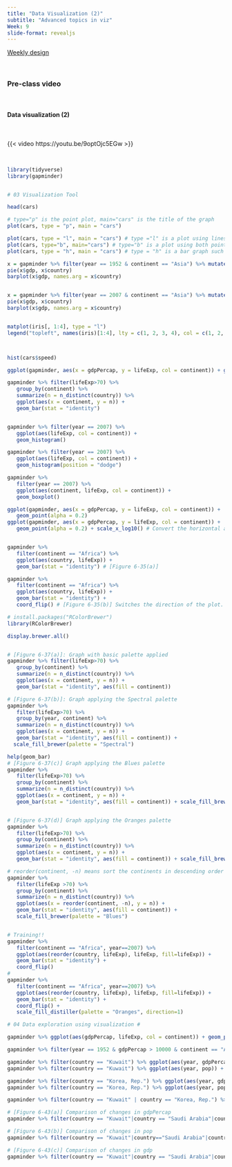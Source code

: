 ```yaml
---
title: "Data Visualization (2)"
subtitle: "Advanced topics in viz"
Week: 9
slide-format: revealjs
---
```


[Weekly design](https://changjunlee.com/teaching/ds101/weekly/)


<br>

### Pre-class video


<br> 

#### Data visualization (2)

<br> 

{{< video https://youtu.be/9optOjc5EGw >}}

<br> 

```r
library(tidyverse)
library(gapminder)


# 03 Visualization Tool

head(cars)

# type="p" is the point plot, main="cars" is the title of the graph
plot(cars, type = "p", main = "cars")

plot(cars, type = "l", main = "cars") # type ="l" is a plot using lines
plot(cars, type="b", main="cars") # type="b" is a plot using both points and lines
plot(cars, type = "h", main = "cars") # type = "h" is a bar graph such as a histogram

x = gapminder %>% filter(year == 1952 & continent == "Asia") %>% mutate(gdp = gdpPercap*pop) %>% select(country, gdp) %>% arrange(desc(gdp)) %>% head()
pie(x$gdp, x$country)
barplot(x$gdp, names.arg = x$country)


x = gapminder %>% filter(year == 2007 & continent == "Asia") %>% mutate(gdp = gdpPercap*pop) %>% select(country, gdp) %>% arrange(desc(gdp)) %>% head()
pie(x$gdp, x$country)
barplot(x$gdp, names.arg = x$country)


matplot(iris[, 1:4], type = "l")
legend("topleft", names(iris)[1:4], lty = c(1, 2, 3, 4), col = c(1, 2, 3, 4))



hist(cars$speed)

```

```r

ggplot(gapminder, aes(x = gdpPercap, y = lifeExp, col = continent)) + geom_point(alpha = 0.2)

gapminder %>% filter(lifeExp>70) %>%
   group_by(continent) %>%
   summarize(n = n_distinct(country)) %>%
   ggplot(aes(x = continent, y = n)) +
   geom_bar(stat = "identity")


gapminder %>% filter(year == 2007) %>%
   ggplot(aes(lifeExp, col = continent)) +
   geom_histogram()

gapminder %>% filter(year == 2007) %>%
   ggplot(aes(lifeExp, col = continent)) +
   geom_histogram(position = "dodge")

gapminder %>%
   filter(year == 2007) %>%
   ggplot(aes(continent, lifeExp, col = continent)) +
   geom_boxplot()

ggplot(gapminder, aes(x = gdpPercap, y = lifeExp, col = continent)) +
   geom_point(alpha = 0.2)
ggplot(gapminder, aes(x = gdpPercap, y = lifeExp, col = continent)) +
   geom_point(alpha = 0.2) + scale_x_log10() # Convert the horizontal axis to log scale.


gapminder %>%
   filter(continent == "Africa") %>%
   ggplot(aes(country, lifeExp)) +
   geom_bar(stat = "identity") # [Figure 6-35(a)]

gapminder %>%
   filter(continent == "Africa") %>%
   ggplot(aes(country, lifeExp)) +
   geom_bar(stat = "identity") +
   coord_flip() # [Figure 6-35(b)] Switches the direction of the plot.

```

```r
# install.packages("RColorBrewer")
library(RColorBrewer)

display.brewer.all()


# [Figure 6-37(a)]: Graph with basic palette applied
gapminder %>% filter(lifeExp>70) %>%
   group_by(continent) %>%
   summarize(n = n_distinct(country)) %>%
   ggplot(aes(x = continent, y = n)) +
   geom_bar(stat = "identity", aes(fill = continent))

# [Figure 6-37(b)]: Graph applying the Spectral palette
gapminder %>%
   filter(lifeExp>70) %>%
   group_by(year, continent) %>%
   summarize(n = n_distinct(country)) %>%
   ggplot(aes(x = continent, y = n)) +
   geom_bar(stat = "identity", aes(fill = continent)) + 
  scale_fill_brewer(palette = "Spectral")

help(geom_bar)
# [Figure 6-37(c)] Graph applying the Blues palette
gapminder %>%
   filter(lifeExp>70) %>%
   group_by(continent) %>%
   summarize(n = n_distinct(country)) %>%
   ggplot(aes(x = continent, y = n)) +
   geom_bar(stat = "identity", aes(fill = continent)) + scale_fill_brewer(palette = "Blues")


# [Figure 6-37(d)] Graph applying the Oranges palette
gapminder %>%
   filter(lifeExp>70) %>%
   group_by(continent) %>%
   summarize(n = n_distinct(country)) %>%
   ggplot(aes(x = continent, y = n)) +
   geom_bar(stat = "identity", aes(fill = continent)) + scale_fill_brewer(palette = "Oranges")
```

```r

# reorder(continent, -n) means sort the continents in descending order based on n
gapminder %>%
   filter(lifeExp >70) %>%
   group_by(continent) %>%
   summarize(n = n_distinct(country)) %>%
   ggplot(aes(x = reorder(continent, -n), y = n)) +
   geom_bar(stat = "identity", aes(fill = continent)) +
   scale_fill_brewer(palette = "Blues")


# Training!!
gapminder %>%
   filter(continent == "Africa", year==2007) %>%
   ggplot(aes(reorder(country, lifeExp), lifeExp, fill=lifeExp)) +
   geom_bar(stat = "identity") +
   coord_flip()
#
gapminder %>%
   filter(continent == "Africa", year==2007) %>%
   ggplot(aes(reorder(country, lifeExp), lifeExp, fill=lifeExp)) +
   geom_bar(stat = "identity") +
   coord_flip() +
   scale_fill_distiller(palette = "Oranges", direction=1)
```



```r
# 04 Data exploration using visualization #

gapminder %>% ggplot(aes(gdpPercap, lifeExp, col = continent)) + geom_point(alpha = 0.2) + facet_wrap(~year) + scale_x_log10()

gapminder %>% filter(year == 1952 & gdpPercap > 10000 & continent == "Asia")

gapminder %>% filter(country == "Kuwait") %>% ggplot(aes(year, gdpPercap)) + geom_point() + geom_line() # [Figure 6-40(a)]
gapminder %>% filter(country == "Kuwait") %>% ggplot(aes(year, pop)) + geom_point() + geom_line() # [Figure 6-40(b)]

gapminder %>% filter(country == "Korea, Rep.") %>% ggplot(aes(year, gdpPercap)) + geom_point() + geom_line() # [Figure 6-41(a)]
gapminder %>% filter(country == "Korea, Rep.") %>% ggplot(aes(year, pop)) + geom_point() + geom_line() # [Figure 6-41(b)]

gapminder %>% filter(country == "Kuwait" | country == "Korea, Rep.") %>% mutate(gdp = gdpPercap*pop) %>% ggplot(aes(year, gdp, col = country)) + geom_point() + geom_line()

# [Figure 6-43(a)] Comparison of changes in gdpPercap
gapminder %>% filter(country == "Kuwait"|country == "Saudi Arabia"|country == "Iraq"|country == "Iran"|country == "Korea, Rep."|country == "China "|country == "Japan") %>% ggplot(aes(year, gdpPercap, col = country)) + geom_point() + geom_line()

# [Figure 6-43(b)] Comparison of changes in pop
gapminder %>% filter(country == "Kuwait"|country=="Saudi Arabia"|country == "Iraq"|country == "Iran"|country == "Korea, Rep."|country == "China "|country == "Japan") %>% ggplot(aes(year, pop, col=country)) + geom_point() + geom_line()

# [Figure 6-43(c)] Comparison of changes in gdp
gapminder %>% filter(country == "Kuwait"|country == "Saudi Arabia"|country == "Iraq"|country == "Iran"|country == "Korea, Rep."|country == "China "|country == "Japan") %>% mutate(gdp=gdpPercap*pop) %>% ggplot(aes(year, gdp, col = country)) + geom_point() + geom_line() + scale_y_log10()
```

